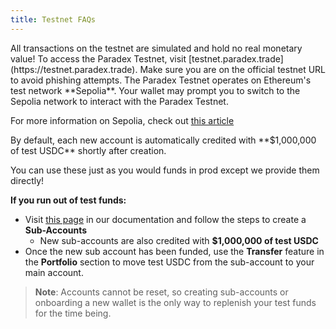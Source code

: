 ```yaml
---
title: Testnet FAQs
---
```


<Warning>
All transactions on the testnet are simulated and hold no real monetary value!
</Warning>

<Accordion title="How do I access the Paradex Testnet?">
To access the Paradex Testnet, visit [testnet.paradex.trade](https://testnet.paradex.trade). 
Make sure you are on the official testnet URL to avoid phishing attempts.
</Accordion>

<Accordion title="Why is my wallet asking me about a Sepolia network?">
The Paradex Testnet operates on Ethereum's test network **Sepolia**.
Your wallet may prompt you to switch to the Sepolia network to interact with the Paradex Testnet. 

For more information on Sepolia, check out [this article](https://getblock.medium.com/what-is-sepolia-a-beginners-guide-to-ethereum-test-networks-866663a26698)
</Accordion>

<Accordion title="How do I manage my funds on testnet?">
By default, each new account is automatically credited with **$1,000,000 of test USDC** shortly after creation.

You can use these just as you would funds in prod except we provide them directly!

**If you run out of test funds:**
- Visit [this page](https://docs.paradex.trade/documentation/accounts/sub-accounts) in our documentation and follow the steps to create a **Sub-Accounts**
   - New sub-accounts are also credited with **$1,000,000 of test USDC** 
- Once the new sub account has been funded, use the **Transfer** feature in the **Portfolio** section to move test USDC from the sub-account to your main account.

> **Note**: Accounts cannot be reset, so creating sub-accounts or onboarding a new wallet is the only way to replenish your test funds for the time being.
</Accordion>